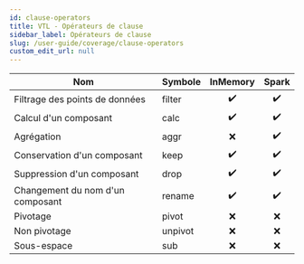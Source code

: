 ```yaml
---
id: clause-operators
title: VTL - Opérateurs de clause
sidebar_label: Opérateurs de clause
slug: /user-guide/coverage/clause-operators
custom_edit_url: null
---
```


| Nom                              | Symbole |      InMemory      |       Spark        |
| -------------------------------- | :------ | :----------------: | :----------------: |
| Filtrage des points de données   | filter  | :heavy_check_mark: | :heavy_check_mark: |
| Calcul d'un composant            | calc    | :heavy_check_mark: | :heavy_check_mark: |
| Agrégation                       | aggr    |        :x:         | :heavy_check_mark: |
| Conservation d'un composant      | keep    | :heavy_check_mark: | :heavy_check_mark: |
| Suppression d'un composant       | drop    | :heavy_check_mark: | :heavy_check_mark: |
| Changement du nom d'un composant | rename  | :heavy_check_mark: | :heavy_check_mark: |
| Pivotage                         | pivot   |        :x:         |        :x:         |
| Non pivotage                     | unpivot |        :x:         |        :x:         |
| Sous-espace                      | sub     |        :x:         |        :x:         |
